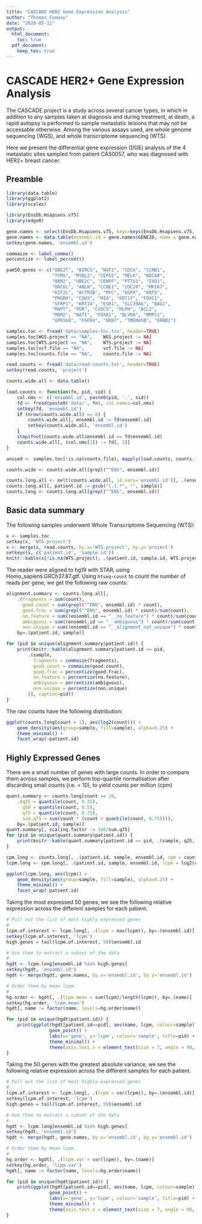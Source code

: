 ```yaml
---
title: "CASCADE HER2 Gene Expression Analysis"
author: "Thomas Conway"
date: "2020-05-11"
output:
  html_document:
    toc: true
  pdf_document:
    keep_tex: true
---
```


# CASCADE HER2+ Gene Expression Analysis

The CASCADE project is a study across several cancer types, in which
in addition to any samples taken at diagnosis and during treatment,
at death, a rapid autopsy is performed to sample metastatic leisions
that may not be accessable otherwise. Among the various assays used, are
whole genome sequencing (WGS), and whole transcriptome sequencing (WTS).

Here we present the differential gene expression (DGE) analysis of the
4 metastatic sites sampled from patient CAS0057, who was diagnosed with
HER2+ breast cancer.

## Preamble

```r
library(data.table)
library(ggplot2)
library(scales)

library(EnsDb.Hsapiens.v75)
library(edgeR)

gene.names <- select(EnsDb.Hsapiens.v75, keys=keys(EnsDb.Hsapiens.v75, keytype="GENEID"), keytype="GENEID", columns=c("GENEID", "GENENAME"))
gene.names <- data.table(ensembl.id = gene.names$GENEID, name = gene.names$GENENAME)
setkey(gene.names, 'ensembl.id')

commaize <- label_comma()
percentize <- label_percent()

pam50.genes <- c("UBE2T", "BIRC5", "NUF2", "CDC6", "CCNB1",
                 "TYMS", "MYBL2", "CEP55", "MELK", "NDC80",
                 "RRM2", "UBE2C", "CENPF", "PTTG1", "EXO1",
                 "ORC6L", "ANLN", "CCNE1", "CDC20", "MKI67",
                 "KIF2C", "ACTR3B", "MYC", "EGFR", "KRT5",
                 "PHGDH", "CDH3", "MIA", "KRT17", "FOXC1",
                 "SFRP1", "KRT14", "ESR1", "SLC39A6", "BAG1",
                 "MAPT", "PGR", "CXXC5", "MLPH", "BCL2",
                 "MDM2", "NAT1", "FOXA1", "BLVRA", "MMP11",
                 "GPR160", "FGFR4", "GRB7", "TMEM45B", "ERBB2")

samples.toc <- fread('data/samples-toc.tsv', header=TRUE)
samples.toc[WGS.project == "NA",    WGS.project := NA]
samples.toc[WTS.project == "NA",    WTS.project := NA]
samples.toc[vcf.file == "NA",       vcf.file := NA]
samples.toc[counts.file == "NA",    counts.file := NA]

read.counts <- fread('data/read-counts.txt', header=TRUE)
setkey(read.counts, 'project')
```

```r
counts.wide.all <- data.table()

load.counts <- function(fn, pid, sid) {
    col.nms <- c('ensembl.id', paste0(pid, '.', sid))
    fd <- fread(paste0('data/', fn), col.names=col.nms)
    setkey(fd, 'ensembl.id')
    if (nrow(counts.wide.all) == 0) {
        counts.wide.all[, ensembl.id := fd$ensembl.id]
        setkey(counts.wide.all, 'ensembl.id')
    }
    stopifnot(counts.wide.all$ensembl.id == fd$ensembl.id)
    counts.wide.all[, (col.nms[2]) := fd[, 2]]
}

unused <- samples.toc[!is.na(counts.file), mapply(load.counts, counts.file, patient.id, sample.id)]

counts.wide <- counts.wide.all[grepl("^ENS", ensembl.id)]

counts.long.all <- melt(counts.wide.all, id.vars='ensembl.id')[, .(ensembl.id, sample = variable, count = value)]
counts.long.all[, patient.id := gsub("[.].*", "", sample)]
counts.long <- counts.long.all[grepl("^ENS", ensembl.id)]
```

## Basic data summary

The following samples underwent Whole Transcriptome Sequencing (WTS):

```r
x <- samples.toc
setkey(x, 'WTS.project')
x <- merge(x, read.counts, by.x='WTS.project', by.y='project')
setkeyv(x, c('patient.id', 'sample.id'))
knitr::kable(x[!is.na(WTS.project), .(patient.id, sample.id, WTS.project, read.count = commaize(read.count), sample.site)], longtable=FALSE)
```

The reader were aligned to hg19 with STAR, using Homo\_sapiens.GRCh37.87.gtf.
Using `htseq-count` to count the number of reads per gene, we get the following raw counts:

```r
alignment.summary <- counts.long.all[,
    .(fragments = sum(count),
      good.count = sum(grepl("^ENS", ensembl.id) * count),
      good.frac = sum(grepl("^ENS", ensembl.id) * count)/sum(count),
      no.feature = sum((ensembl.id == "__no_feature") * count)/sum(count),
      ambiguous = sum((ensembl.id == "__ambiguous") * count)/sum(count),
      non.unique = sum((ensembl.id == "__alignment_not_unique") * count)/sum(count)),
    by=.(patient.id, sample)]

for (pid in unique(alignment.summary$patient.id)) {
    print(knitr::kable(alignment.summary[patient.id == pid,
        .(sample,
          fragments = commaize(fragments),
          good.count = commaize(good.count),
          good.frac = percentize(good.frac),
          no.feature = percentize(no.feature),
          ambiguous = percentize(ambiguous),
          non.unique = percentize(non.unique)
        )], caption=pid))
}
```

The raw counts have the following distribution:

```r
ggplot(counts.long[count > 1], aes(log2(count))) +
    geom_density(aes(group=sample, fill=sample), alpha=0.25) +
    theme_minimal() +
    facet_wrap(~patient.id)
```

## Highly Expressed Genes

There are a small number of genes with large counts. In order to compare them across samples,
we perform top-quartile normalisation after discarding small counts (i.e. < 10), to yield counts per million (cpm)

```r
quant.summary <- counts.long[count >= 10,
    .(q25 = quantile(count, 0.25),
      q50 = quantile(count, 0.5),
      q75 = quantile(count, 0.75),
      sum.q75 = sum(count * (count > quantile(count, 0.75)))),
    by=.(patient.id, sample)]
quant.summary[, scaling.factor := 1e6/sum.q75]
for (pid in unique(quant.summary$patient.id)) {
    print(knitr::kable(quant.summary[patient.id == pid, .(sample, q25, q50, q75, sum.q75, scaling.factor)], caption=pid))
}
```

```r
cpm.long <- counts.long[, .(patient.id, sample, ensembl.id, cpm = count * quant.summary[sample==sample, scaling.factor])]
lcpm.long <- cpm.long[, .(patient.id, sample, ensembl.id, lcpm = log2(cpm))]

ggplot(lcpm.long, aes(lcpm)) +
    geom_density(aes(group=sample, fill=sample), alpha=0.25) +
    theme_minimal() +
    facet_wrap(~patient.id)
```

Taking the most expressed 50 genes, we see the following relative expression across the different samples for each patient.

```r
# Pull out the list of most highly expressed genes
#
lcpm.of.interest <- lcpm.long[, .(lcpm = max(lcpm)), by=.(ensembl.id)]
setkey(lcpm.of.interest, 'lcpm')
high.genes = tail(lcpm.of.interest, 50)$ensembl.id

# Use them to extract a subset of the data
#
hgdt <- lcpm.long[ensembl.id %in% high.genes]
setkey(hgdt, 'ensembl.id')
hgdt <- merge(hgdt, gene.names, by.x='ensembl.id', by.y='ensembl.id')

# Order them by mean lcpm.
#
hg.order <- hgdt[, .(lcpm.mean = sum(lcpm)/length(lcpm)), by=.(name)]
setkey(hg.order, 'lcpm.mean')
hgdt[, name := factor(name, levels=hg.order$name)]

for (pid in unique(hgdt$patient.id)) {
    print(ggplot(hgdt[patient.id==pid], aes(name, lcpm, colour=sample)) +
                geom_point() +
                labs(x='gene', y='lcpm', colour='sample', title=pid) +
                theme_minimal() +
                theme(axis.text.x = element_text(size = 7, angle = 90, hjust = 1), legend.position = "bottom"))
}
```

Taking the 50 genes with the greatest absolute variance, we see the following relative expression across the different samples for each patient.


```r
# Pull out the list of most highly expressed genes
#
lcpm.of.interest <- lcpm.long[, .(lcpm = var(lcpm)), by=.(ensembl.id)]
setkey(lcpm.of.interest, 'lcpm')
high.genes = tail(lcpm.of.interest, 50)$ensembl.id

# Use them to extract a subset of the data
#
hgdt <- lcpm.long[ensembl.id %in% high.genes]
setkey(hgdt, 'ensembl.id')
hgdt <- merge(hgdt, gene.names, by.x='ensembl.id', by.y='ensembl.id')

# Order them by mean lcpm.
#
hg.order <- hgdt[, .(lcpm.var = var(lcpm)), by=.(name)]
setkey(hg.order, 'lcpm.var')
hgdt[, name := factor(name, levels=hg.order$name)]

for (pid in unique(hgdt$patient.id)) {
    print(ggplot(hgdt[patient.id==pid], aes(name, lcpm, colour=sample)) +
                geom_point() +
                labs(x='gene', y='lcpm', colour='sample', title=pid) +
                theme_minimal() +
                theme(axis.text.x = element_text(size = 7, angle = 90, hjust = 1), legend.position = "bottom"))
}
```
